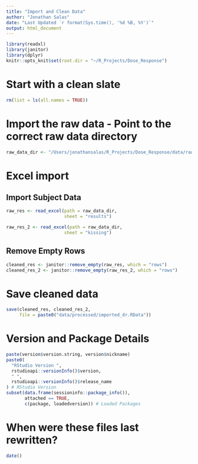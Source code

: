```yaml
---
title: "Import and Clean Data"
author: "Jonathan Salas"
date: "Last Updated `r format(Sys.time(), '%d %B, %Y')`"
output: html_document
---
```


```r
library(readxl)
library(janitor)
library(dplyr)
knitr::opts_knit$set(root.dir = "~/R_Projects/Dose_Response")
```

# Start with a clean slate

```r
rm(list = ls(all.names = TRUE))
```

# Import the raw data - Point to the correct raw data directory

```r
raw_data_dir <- "/Users/jonathansalas/R_Projects/Dose_Response/data/raw/dr_db.xlsx"
```

# Excel import

## Import Subject Data
```r
raw_res <- read_excel(path = raw_data_dir,
                      sheet = "results")

raw_res_2 <- read_excel(path = raw_data_dir,
                      sheet = "kissing")
```

## Remove Empty Rows

```r
cleaned_res <- janitor::remove_empty(raw_res, which = "rows")
cleaned_res_2 <- janitor::remove_empty(raw_res_2, which = "rows")
```


# Save cleaned data

```r
save(cleaned_res, cleaned_res_2,
     file = paste0("data/processed/imported_dr.RData"))
```

# Version and Package Details

```r
paste(version$version.string, version$nickname)
paste0(
  "RStudio Version ",
  rstudioapi::versionInfo()$version,
  " ",
  rstudioapi::versionInfo()$release_name
) # RStudio Version
subset(data.frame(sessioninfo::package_info()),
       attached == TRUE,
       c(package, loadedversion)) # Loaded Packages
```

# When were these files last rewritten?

```r
date()
```